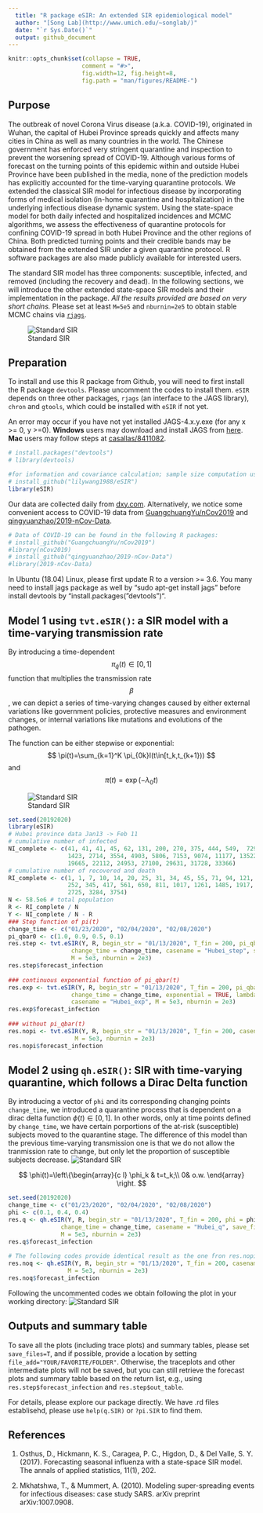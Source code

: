 ```yaml
---
  title: "R package eSIR: An extended SIR epidemiological model"
  author: "[Song Lab](http://www.umich.edu/~songlab/)"
  date: "`r Sys.Date()`"
  output: github_document
---
```


```r
knitr::opts_chunk$set(collapse = TRUE,
                     comment = "#>",
                     fig.width=12, fig.height=8,
                     fig.path = "man/figures/README-")

```

## Purpose

The outbreak of novel Corona Virus disease (a.k.a. COVID-19), originated in Wuhan, the capital of Hubei Province spreads quickly and affects many cities in China as well as many countries in the world.  The Chinese government has enforced very stringent quarantine and inspection to prevent the worsening spread of COVID-19.  Although various forms of forecast on the turning points of this epidemic within and outside Hubei Province have been published in the media, none of the prediction models has explicitly accounted for the time-varying quarantine protocols. We extended the classical SIR model for infectious disease by incorporating forms of medical isolation (in-home quarantine and hospitalization) in the underlying infectious disease dynamic system.  Using the state-space model for both daily infected and hospitalized incidences and MCMC algorithms, we assess the effectiveness of quarantine protocols for confining COVID-19 spread in both Hubei Province and the other regions of China.  Both predicted turning points and their credible bands may be obtained from the extended SIR under a given quarantine protocol.  R software packages are also made publicly available for interested users.

The standard SIR model has three components: susceptible, infected, and removed (including the recovery and dead). In the following sections, we will introduce the other extended state-space SIR models and their implementation in the package. *All the results provided are based on very short chains.* Please set at least `M=5e5` and `nburnin=2e5` to obtain stable MCMC chains via [`rjags`](https://cran.r-project.org/web/packages/rjags/index.html).  

![Standard SIR](man/figures/SIR.png)




## Preparation

To install and use this R package from Github, you will need to first install the R package `devtools`. Please uncomment the codes to install them. `eSIR` depends on three other packages, `rjags` (an interface to the JAGS library), `chron` and `gtools`, which could be installed with `eSIR` if not yet. 

An error may occur if you have not yet installed JAGS-4.x.y.exe (for any x >= 0, y >=0). **Windows** users may download and install JAGS from [here](http://www.sourceforge.net/projects/mcmc-jags/files). **Mac** users may follow steps  at [casallas/8411082](https://gist.github.com/casallas/8411082).


``` r
# install.packages("devtools")
# library(devtools)

#for information and covariance calculation; sample size computation using Hasegawa proposal
# install_github("lilywang1988/eSIR")
library(eSIR) 
```

Our data are collected daily from [dxy.com](https://mama.dxy.com/outbreak/daily-of-nationwide-new?index=20200206&locationIds=999&from=todh5). Alternatively, we notice some convenient access to COVID-19 data from [GuangchuangYu/nCov2019](https://github.com/GuangchuangYu/nCov2019) and [qingyuanzhao/2019-nCov-Data](https://github.com/qingyuanzhao/2019-nCov-Data).

``` r
# Data of COVID-19 can be found in the following R packages: 
# install_github("GuangchuangYu/nCov2019")
#library(nCov2019) 
# install_github("qingyuanzhao/2019-nCov-Data")
#library(2019-nCov-Data) 
```

In Ubuntu (18.04) Linux, please first update R to a version >= 3.6. You many need to install jags package as well by  "sudo apt-get install jags"  before install devtools by "install.packages("devtools")". 


## Model 1 using `tvt.eSIR()`: a SIR model with a time-varying transmission rate

By introducing a time-dependent $$\pi_\bar{q}(t)\in [0,1]$$ function that multiplies the transmission rate $$\beta$$, we can depict a series of time-varying changes caused by either external variations like government policies, protective measures and environment changes, or internal variations like mutations and evolutions of the pathogen. 

The function can be either stepwise or exponential:
$$
\pi(t)=\sum_{k=1}^K \pi_{0k}I(t\in[t_k,t_{k+1}))
$$
and
$$
\pi(t)=\exp(-\lambda_0t)
$$

![Standard SIR](man/figures/model1.png)

```r
set.seed(20192020)
library(eSIR)
# Hubei province data Jan13 -> Feb 11
# cumulative number of infected
NI_complete <- c(41, 41, 41, 45, 62, 131, 200, 270, 375, 444, 549,  729, 1052, 
                 1423, 2714, 3554, 4903, 5806, 7153, 9074, 11177, 13522, 16678, 
                 19665, 22112, 24953, 27100, 29631, 31728, 33366)
# cumulative number of recovered and death
RI_complete <- c(1, 1, 7, 10, 14, 20, 25, 31, 34, 45, 55, 71, 94, 121, 152, 213, 
                 252, 345, 417, 561, 650, 811, 1017, 1261, 1485, 1917, 2260, 
                 2725, 3284, 3754) 
N <- 58.5e6 # total population
R <- RI_complete / N
Y <- NI_complete / N - R 
### Step function of pi(t)
change_time <- c("01/23/2020", "02/04/2020", "02/08/2020")
pi_qbar0 <- c(1.0, 0.9, 0.5, 0.1)
res.step <- tvt.eSIR(Y, R, begin_str = "01/13/2020", T_fin = 200, pi_qbar0 = pi_qbar0,
                  change_time = change_time, casename = "Hubei_step", save_files = TRUE,
                  M = 5e3, nburnin = 2e3)
res.step$forecast_infection
  
### continuous exponential function of pi_qbar(t)
res.exp <- tvt.eSIR(Y, R, begin_str = "01/13/2020", T_fin = 200, pi_qbar0 = pi_qbar0,
                  change_time = change_time, exponential = TRUE, lambda0 = 0.01, 
                  casename = "Hubei_exp", M = 5e3, nburnin = 2e3)
res.exp$forecast_infection
  
### without pi_qbar(t)
res.nopi <- tvt.eSIR(Y, R, begin_str = "01/13/2020", T_fin = 200, casename = "Hubei_nopi",
                   M = 5e3, nburnin = 2e3)
res.nopi$forecast_infection
```


## Model 2 using `qh.eSIR()`: SIR with time-varying quarantine, which follows a Dirac Delta function

By introducing a vector of `phi` and its corresponding changing points `change_time`, we introduced a quarantine process that is dependent on a dirac delta function $\phi(t)\in [0,1]$. In other words, only at time points defined by `change_time`, we have certain porportions of the at-risk (susceptible) subjects moved to the quarantine stage. The difference of this model than the previous time-varying transmission one is that we do not allow the tranmission rate to change, but only let the proportion of susceptible subjects decrease. 
![Standard SIR](man/figures/model2.png)

$$
\phi(t)=\left\{\begin{array}{c l}
\phi_k & t=t_k;\\
0& o.w. 
\end{array}  \right.
$$


```r
set.seed(20192020)
change_time <- c("01/23/2020", "02/04/2020", "02/08/2020")
phi <- c(0.1, 0.4, 0.4)
res.q <- qh.eSIR(Y, R, begin_str = "01/13/2020", T_fin = 200, phi = phi,
               change_time = change_time, casename = "Hubei_q", save_files = TRUE,
               M = 5e3, nburnin = 2e3)
res.q$forecast_infection
  
# The following codes provide identical result as the one fron res.nopi in pi.SIR
res.noq <- qh.eSIR(Y, R, begin_str = "01/13/2020", T_fin = 200, casename = "Hubei_noq",
                 M = 5e3, nburnin = 2e3)
res.noq$forecast_infection
```

Following the uncommented codes we obtain following the plot in your working directory:
![Standard SIR](man/figures/Hubei_qthetaQ_plot.png)

## Outputs and summary table

To save all the plots (including trace plots) and summary tables, please set `save_files=T`, and if possible, provide a location by setting `file_add="YOUR/FAVORITE/FOLDER"`. Otherwise, the traceplots and other intermediate plots will not be saved, but you can still retrieve the forecast plots and summary table based on the return list, e.g., using `res.step$forecast_infection` and `res.step$out_table`.

For details, please explore our package directly. We have .rd files establisehd, please use `help(q.SIR)` or `?pi.SIR` to find them. 

## References

1. Osthus, D., Hickmann, K. S., Caragea, P. C., Higdon, D., & Del Valle, S. Y. (2017). Forecasting seasonal influenza with a state-space SIR model. The annals of applied statistics, 11(1), 202.

2. Mkhatshwa, T., & Mummert, A. (2010). Modeling super-spreading events for infectious diseases: case study SARS. arXiv preprint arXiv:1007.0908.

